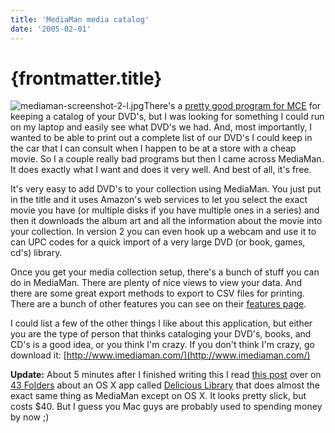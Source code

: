 ```yaml
---
title: 'MediaMan media catalog'
date: '2005-02-01'
---
```


# {frontmatter.title}

![mediaman-screenshot-2-l.jpg](/images/mediaman-screenshot-2-l.jpg)There's a [pretty good program for MCE](http://www.binnerup.dk/mce/mymovies.htm) for keeping a catalog of your DVD's, but I was looking for something I could run on my laptop and easily see what DVD's we had. And, most importantly, I wanted to be able to print out a complete list of our DVD's I could keep in the car that I can consult when I happen to be at a store with a cheap movie. So I a couple really bad programs but then I came across MediaMan. It does exactly what I want and does it very well. And best of all, it's free.

It's very easy to add DVD's to your collection using MediaMan. You just put in the title and it uses Amazon's web services to let you select the exact movie you have (or multiple disks if you have multiple ones in a series) and then it downloads the album art and all the information about the movie into your collection. In version 2 you can even hook up a webcam and use it to can UPC codes for a quick import of a very large DVD (or book, games, cd's) library.

Once you get your media collection setup, there's a bunch of stuff you can do in MediaMan. There are plenty of nice views to view your data. And there are some great export methods to export to CSV files for printing. There are a bunch of other features you can see on their [features page](http://www.imediaman.com/products/mediaman/features.html).

I could list a few of the other things I like about this application, but either you are the type of person that thinks cataloging your DVD's, books, and CD's is a good idea, or you think I'm crazy. If you don't think I'm crazy, go download it: [http://www.imediaman.com/](http://www.imediaman.com/)

**Update:** About 5 minutes after I finished writing this I read [this post](http://www.43folders.com/2005/02/delicious_libra.html) over on [43 Folders](http://www.43folders.com/) about an OS X app called [Delicious Library](http://delicious-monster.com/) that does almost the exact same thing as MediaMan except on OS X. It looks pretty slick, but costs $40. But I guess you Mac guys are probably used to spending money by now ;)
